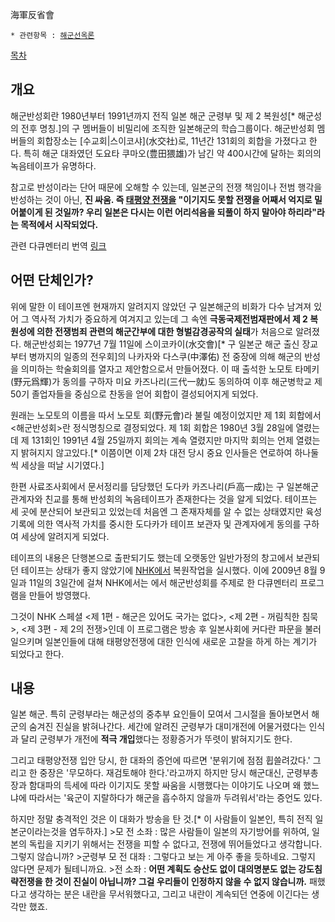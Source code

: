 海軍反省會

 * 관련항목 : [[해군선옥론]]

[[목차]]
== 개요 ==
해군반성회란 1980년부터 1991년까지 전직 일본 해군 군령부 및 제 2 복원성[* 해군성의 전후 명칭.]의 구 멤버들이 비밀리에 조직한 일본해군의 학습그룹이다. 해군반성회 멤버들의 회합장소는 [수교회|스이코샤](水交社)로, 11년간 131회의 회합을 가졌다고 한다. 특히 해군 대좌였던 도요타 쿠마오(豊田猥雄)가 남긴 약 400시간에 달하는 회의의 녹음테이프가 유명하다.

참고로 반성이라는 단어 때문에 오해할 수 있는데, 일본군의 전쟁 책임이나 전범 행각을 반성하는 것이 아닌, '''진 싸움. 즉 [[태평양 전쟁]]을 "이기지도 못할 전쟁을 어째서 억지로 밀어붙이게 된 것일까? 우리 일본은 다시는 이런 어리석음을 되풀이 하지 말아야 하리라"라는 목적에서 시작되었다.'''

관련 다큐멘터리 번역 [http://waterlotus.egloos.com/3469307 링크]

== 어떤 단체인가? ==
위에 말한  이 테이프엔 현재까지 알려지지 않았던 구 일본해군의 비화가 다수 남겨져 있어 그 역사적 가치가 중요하게 여겨지고 있는데 그 속엔 '''극동국제전범재판에서 제 2 복원성에 의한 전쟁범죄 관련의 해군간부에 대한 형벌감경공작의 실태'''가 처음으로 알려졌다. 해군반성회는 1977년 7월 11일에 스이코카이(水交會)[* 구 일본군 해군 출신 장교부터 병까지의 일종의 전우회]의 나카자와 다스쿠(中澤佑) 전 중장에 의해 해군의 반성을 의미하는 학술회의를 열자고 제안함으로서 만들어졌다. 이 때 출석한 노모토 타메키(野元爲輝)가 동의를 구하자 미요 카즈나리(三代一就)도 동의하여 이후 해군병학교 제 50기 졸업자들을 중심으로 찬동을 얻어 회합이 결성되어지게 되었다.

원래는 노모토의 이름을 따서 노모토 회(野元會)라 불릴 예정이었지만 제 1회 회합에서 <해군반성회>란 정식명칭으로 결정되었다. 제 1회 회합은 1980년 3월 28일에 열렸는데 제 131회인 1991년 4월 25일까지 회의는 계속 열렸지만 마지막 회의는 언제 열렸는지 밝혀지지 않고있다.[* 이쯤이면 이제 2차 대전 당시 중요 인사들은 연로하여 하나둘씩 세상을 떠날 시기였다.]

한편 사료조사회에서 문서정리를 담당했던 도다카 카즈나리(戶高一成)는 구 일본해군 관계자와 친교를 통해 반성회의 녹음테이프가 존재한다는 것을 알게 되었다. 테이프는 세 곳에 분산되어 보관되고 있었는데 처음엔 그 존재자체를 알 수 없는 상태였지만 육성기록에 의한 역사적 가치를 중시한 도다카가 테이프 보관자 및 관계자에게 동의를 구하여 세상에 알려지게 되었다.

테이프의 내용은 단행본으로 출판되기도 했는데 오랫동안 일반가정의 창고에서 보관되던 테이프는 상태가 좋지 않았기에 [[NHK]]에서 복원작업을 실시했다. 이에 2009년 8월 9일과 11일의 3일간에 걸쳐 NHK에서는 <NHK 스페셜>에서 해군반성회를 주제로 한 다큐멘터리 프로그램을 만들어 방영했다.
 
그것이 NHK 스페셜 <제 1편 - 해군은 있어도 국가는 없다>, <제 2편 - 꺼림칙한 침묵>, <제 3편 - 제 2의 전쟁>인데 이 프로그램은 방송 후 일본사회에 커다란 파문을 불러 일으키며 일본인들에 대해 태평양전쟁에 대한 인식에 새로운 고찰을 하게 하는 계기가 되었다고 한다.
 
== 내용 ==
일본 해군. 특히 군령부라는 해군성의 중추부 요인들이 모여서 그시절을 돌아보면서 해군의 숨겨진 진실을 밝혀나간다. 세간에 알려진 군령부가 대미개전에 어물거렸다는 인식과 달리 군령부가 개전에 '''적극 개입'''했다는 정황증거가 뚜렷이 밝혀지기도 한다.

그리고 태평양전쟁 입안 당시, 한 대좌의 증언에 따르면 '분위기에 점점 휩쓸려갔다.' 그리고 한 중장은 '무모하다. 재검토해야 한다.'라고까지 하지만 당시 해군대신, 군령부총장과 함대파의 득세에 따라 이기지도 못할 싸움을 시행했다는 이야기도 나오며 왜 했느냐에 따라서는 '육군이 지랄하다가 해군을 흡수하지 않을까 두려워서'라는 증언도 있다.

하지만 정말 충격적인 것은 이 대화가 방송을 탄 것.[* 이 사람들이 일본인, 특히 전직 일본군이라는것을 염두하자.]
>모 전 소좌 : 많은 사람들이 일본의 자기방어를 위하여, 일본의 독립을 지키기 위해서는 전쟁을 피할 수 없다고, 전쟁에 뛰어들었다고 생각합니다. 그렇지 않습니까?
>군령부 모 전 대좌 : 그렇다고 보는 게 아주 좋을 듯하네요. 그렇지 않다면 문제가 될테니까요.
>전 소좌 : '''어떤 계획도 승산도 없이 대의명분도 없는 강도침략전쟁을 한 것이 진실이 아닙니까? 그걸 우리들이 인정하지 않을 수 없지 않습니까.''' 패했다고 생각하는 분은 내란을 무서워했다고, 그리고 내란이 계속되던 연중에 이긴다는 생각만 했죠.
